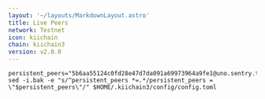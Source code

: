 ```yaml
---
layout: '~/layouts/MarkdownLayout.astro'
title: Live Peers
network: Testnet
icon: kiichain
chain: kiichain3
version: v2.0.0
---
```


```
persistent_peers="5b6aa55124c0fd28e47d7da091a69973964a9fe1@uno.sentry.testnet.v3.kiivalidator.com:26656,5e6b283c8879e8d1b0866bda20949f9886aff967@dos.sentry.testnet.v3.kiivalidator.com:26656"
sed -i.bak -e "s/^persistent_peers *=.*/persistent_peers = \"$persistent_peers\"/" $HOME/.kiichain3/config/config.toml
```

